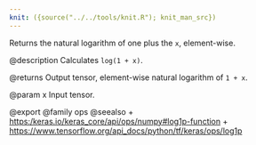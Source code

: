 ```yaml
---
knit: ({source("../../tools/knit.R"); knit_man_src})
---
```

Returns the natural logarithm of one plus the `x`, element-wise.

@description
Calculates `log(1 + x)`.

@returns
    Output tensor, element-wise natural logarithm of `1 + x`.

@param x Input tensor.

@export
@family ops
@seealso
+ <https:/keras.io/keras_core/api/ops/numpy#log1p-function>
+ <https://www.tensorflow.org/api_docs/python/tf/keras/ops/log1p>
